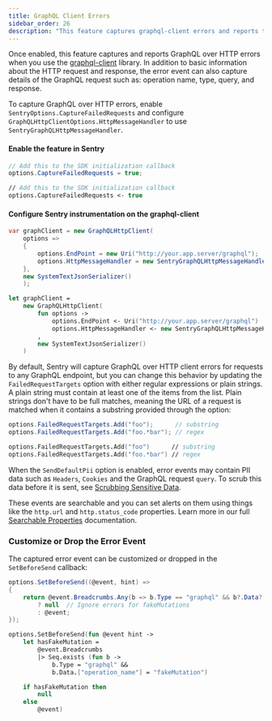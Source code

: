 ```yaml
---
title: GraphQL Client Errors
sidebar_order: 26
description: "This feature captures graphql-client errors and reports them to Sentry"
---
```


Once enabled, this feature captures and reports GraphQL over HTTP errors when you use the [graphql-client](https://github.com/graphql-dotnet/graphql-client) library. In addition to basic information about the HTTP request and response, the error event can also capture details of the GraphQL request such as: operation name, type, query, and response.

To capture GraphQL over HTTP errors, enable `SentryOptions.CaptureFailedRequests` and configure `GraphQLHttpClientOptions.HttpMessageHandler` to use `SentryGraphQLHttpMessageHandler`.

#### Enable the feature in Sentry

```csharp
// Add this to the SDK initialization callback
options.CaptureFailedRequests = true;
```

```fsharp
// Add this to the SDK initialization callback
options.CaptureFailedRequests <- true
```

#### Configure Sentry instrumentation on the graphql-client

```csharp
var graphClient = new GraphQLHttpClient(
    options =>
    {
        options.EndPoint = new Uri("http://your.app.server/graphql");
        options.HttpMessageHandler = new SentryGraphQLHttpMessageHandler(); // <-- Configure GraphQL use Sentry Message Handler
    },
    new SystemTextJsonSerializer()
    );
```

```fsharp
let graphClient =
    new GraphQLHttpClient(
        fun options ->
            options.EndPoint <- Uri("http://your.app.server/graphql")
            options.HttpMessageHandler <- new SentryGraphQLHttpMessageHandler() // <-- Configure GraphQL use Sentry Message Handler
        ,
        new SystemTextJsonSerializer()
    )
```

By default, Sentry will capture GraphQL over HTTP client errors for requests to any GraphQL endpoint, but you can change this behavior by updating the `FailedRequestTargets` option with either regular expressions or plain strings. A plain string must contain at least one of the items from the list. Plain strings don't have to be full matches, meaning the URL of a request is matched when it contains a substring provided through the option:

```csharp
options.FailedRequestTargets.Add("foo");      // substring
options.FailedRequestTargets.Add("foo.*bar"); // regex
```

```fsharp
options.FailedRequestTargets.Add("foo")      // substring
options.FailedRequestTargets.Add("foo.*bar") // regex
```

When the `SendDefaultPii` option is enabled, error events may contain PII data such as `Headers`, `Cookies` and the GraphQL request `query`. To scrub this data before it is sent, see [Scrubbing Sensitive Data](/platforms/dotnet/data-management/sensitive-data/).

These events are searchable and you can set alerts on them using things like the `http.url` and `http.status_code` properties. Learn more in our full [Searchable Properties](/product/sentry-basics/search/searchable-properties/) documentation.

### Customize or Drop the Error Event

The captured error event can be customized or dropped in the `SetBeforeSend` callback:

```csharp
options.SetBeforeSend((@event, hint) =>
{
    return @event.Breadcrumbs.Any(b => b.Type == "graphql" && b?.Data?["operation_name"] == "fakeMutation")
        ? null  // Ignore errors for fakeMutations
        : @event;
});
```

```fsharp
options.SetBeforeSend(fun @event hint ->
    let hasFakeMutation =
        @event.Breadcrumbs
        |> Seq.exists (fun b ->
            b.Type = "graphql" &&
            b.Data.["operation_name"] = "fakeMutation")

    if hasFakeMutation then
        null
    else
        @event)
```
